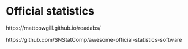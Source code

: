 
# Official statistics

https://mattcowgill.github.io/readabs/

https://github.com/SNStatComp/awesome-official-statistics-software
